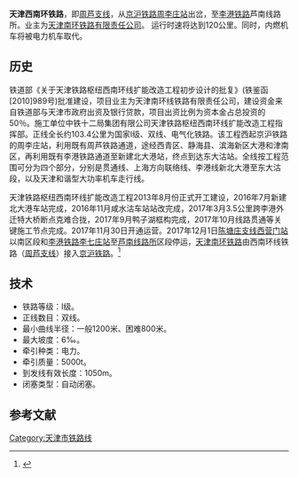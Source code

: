 '''天津西南环铁路'''，即[[周芦支线铁路|周芦支线]]，从[[京沪铁路|京沪铁路]][[周李庄站|周李庄站]]出岔，至[[李港铁路|李港铁路]]芦南线路所。业主为[[天津南环铁路|天津南环铁路有限责任公司]]。
运行时速将达到120公里。同时，内燃机车将被电力机车取代。
==历史==
铁道部《关于天津铁路枢纽西南环线扩能改造工程初步设计的批复》(铁鉴函[2010]989号)批准建设，项目业主为天津南环线铁路有限责任公司，建设资金来自铁道部与天津市政府出资及银行贷款，项目出资比例为资本金占总投资的50％。施工单位中铁十二局集团有限公司天津铁路枢纽西南环线扩能改造工程指挥部。正线全长约103.4公里为国家I级、双线、电气化铁路。该工程西起京沪铁路的周李庄站，利用既有周芦铁路通道，途经西青区、静海县、滨海新区大港和津南区，再利用既有李港铁路通道至新建北大港站，终点到达东大沽站。全线按工程范围可分为四个部分，分别是贯通线、上海方向联络线、李港线新北大港至东大沽段，以及天津和谐型大功率机车走行线。

天津铁路枢纽西南环线扩能改造工程2013年8月份正式开工建设，2016年7月新建北大港车站完成，2016年11月咸水沽车站站改完成，2017年3月3.5公里跨李港外迁特大桥断点克难合拢，2017年9月鸭子湖框构完成，2017年10月线路贯通等关键施工节点完成。2017年11月30日开通运营。2017年12月1日[[陈塘庄支线|陈塘庄支线]][[西营门站|西营门站]]以南区段和[[李港铁路|李港铁路]][[李七庄站|李七庄站]]至[[芦南站|芦南线路所]]区段停运，[[天津南环铁路|天津南环铁路]]由西南环线铁路（[[周芦支线铁路|周芦支线]]）接入[[京沪铁路|京沪铁路]]。<ref>{{Cite web|title=铁七局西安公司天津铁路枢纽西南环线扩能改造工程顺利开通|url=http://www.peoplerail.com/rail/show-476-360193-1.html|accessdate=2020-11-10|author=蔡晓汀|date=2017-12-04|format=|publisher=人民铁道网|language=zh-cn|archive-date=2020-11-10|archive-url=https://web.archive.org/web/20201110080837/http://www.peoplerail.com/rail/show-476-360193-1.html|dead-url=no}}</ref>
==技术==
* 铁路等级：I级。
* 正线数目：双线。
* 最小曲线半径：一般1200米、困难800米。
* 最大坡度：6‰。
* 牵引种类：电力。
* 牵引质量：5000t。
* 到发线有效长度：1050m。
* 闭塞类型：自动闭塞。 
==参考文献==
<references/>
{{中国铁路}}
[[Category:天津市铁路线|Category:天津市铁路线]]